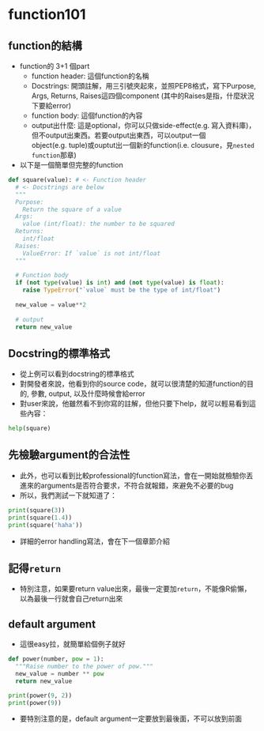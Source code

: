 # function101

## function的結構  

* function的 3+1 個part
  * function header: 這個function的名稱  
  * Docstrings: 開頭註解，用三引號夾起來，並照PEP8格式，寫下Purpose, Args, Returns, Raises這四個component (其中的Raises是指，什麼狀況下要給error)
  * function body: 這個function的內容  
  * output出什麼: 這是optional，你可以只做side-effect(e.g. 寫入資料庫)，但不output出東西。若要output出東西，可以output一個object(e.g. tuple)或ouptut出一個新的function(i.e. clousure，見`nested function`那章)  

* 以下是一個簡單但完整的function  

```python
def square(value): # <- Function header
  # <- Docstrings are below
  """
  Purpose: 
    Return the square of a value
  Args:
    value (int/float): the number to be squared
  Returns:
    int/float
  Raises:
    ValueError: If `value` is not int/float
  """
  
  # Function body
  if (not type(value) is int) and (not type(value) is float):
    raise TypeError("`value` must be the type of int/float")
  
  new_value = value**2 
  
  # output
  return new_value

```

## Docstring的標準格式  

* 從上例可以看到docstring的標準格式  
* 對開發者來說，他看到你的source code，就可以很清楚的知道function的目的, 參數, output, 以及什麼時候會給error  
* 對user來說，他雖然看不到你寫的註解，但他只要下help，就可以輕易看到這些內容：  

```python
help(square)
```

## 先檢驗argument的合法性    

* 此外，也可以看到比較professional的function寫法，會在一開始就檢驗你丟進來的arguments是否符合要求，不符合就報錯，來避免不必要的bug  
* 所以，我們測試一下就知道了：  

```python
print(square(3))
print(square(1.4))
print(square('haha'))
```

* 詳細的error handling寫法，會在下一個章節介紹  

## 記得`return`  

* 特別注意，如果要return value出來，最後一定要加`return`，不能像R偷懶，以為最後一行就會自己return出來  

## default argument  

* 這很easy拉，就簡單給個例子就好

```python
def power(number, pow = 1):
  """Raise number to the power of pow."""
  new_value = number ** pow
  return new_value

print(power(9, 2))
print(power(9))
```

* 要特別注意的是，default argument一定要放到最後面，不可以放到前面

